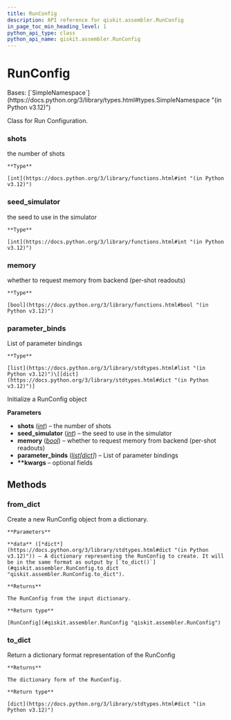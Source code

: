 ```yaml
---
title: RunConfig
description: API reference for qiskit.assembler.RunConfig
in_page_toc_min_heading_level: 1
python_api_type: class
python_api_name: qiskit.assembler.RunConfig
---
```


# RunConfig

<Class id="qiskit.assembler.RunConfig" isDedicatedPage={true} github="https://github.com/qiskit/qiskit/tree/stable/0.46/qiskit/assembler/run_config.py" signature="qiskit.assembler.RunConfig(shots=None, seed_simulator=None, memory=None, parameter_binds=None, **kwargs)" modifiers="class">
  Bases: [`SimpleNamespace`](https://docs.python.org/3/library/types.html#types.SimpleNamespace "(in Python v3.12)")

  Class for Run Configuration.

  ### shots

  <Attribute id="qiskit.assembler.RunConfig.shots">
    the number of shots

    **Type**

    [int](https://docs.python.org/3/library/functions.html#int "(in Python v3.12)")
  </Attribute>

  ### seed\_simulator

  <Attribute id="qiskit.assembler.RunConfig.seed_simulator">
    the seed to use in the simulator

    **Type**

    [int](https://docs.python.org/3/library/functions.html#int "(in Python v3.12)")
  </Attribute>

  ### memory

  <Attribute id="qiskit.assembler.RunConfig.memory">
    whether to request memory from backend (per-shot readouts)

    **Type**

    [bool](https://docs.python.org/3/library/functions.html#bool "(in Python v3.12)")
  </Attribute>

  ### parameter\_binds

  <Attribute id="qiskit.assembler.RunConfig.parameter_binds">
    List of parameter bindings

    **Type**

    [list](https://docs.python.org/3/library/stdtypes.html#list "(in Python v3.12)")\[[dict](https://docs.python.org/3/library/stdtypes.html#dict "(in Python v3.12)")]
  </Attribute>

  Initialize a RunConfig object

  **Parameters**

  *   **shots** ([*int*](https://docs.python.org/3/library/functions.html#int "(in Python v3.12)")) – the number of shots
  *   **seed\_simulator** ([*int*](https://docs.python.org/3/library/functions.html#int "(in Python v3.12)")) – the seed to use in the simulator
  *   **memory** ([*bool*](https://docs.python.org/3/library/functions.html#bool "(in Python v3.12)")) – whether to request memory from backend (per-shot readouts)
  *   **parameter\_binds** ([*list*](https://docs.python.org/3/library/stdtypes.html#list "(in Python v3.12)")*\[*[*dict*](https://docs.python.org/3/library/stdtypes.html#dict "(in Python v3.12)")*]*) – List of parameter bindings
  *   **\*\*kwargs** – optional fields

  ## Methods

  ### from\_dict

  <Function id="qiskit.assembler.RunConfig.from_dict" signature="from_dict(data)" modifiers="classmethod">
    Create a new RunConfig object from a dictionary.

    **Parameters**

    **data** ([*dict*](https://docs.python.org/3/library/stdtypes.html#dict "(in Python v3.12)")) – A dictionary representing the RunConfig to create. It will be in the same format as output by [`to_dict()`](#qiskit.assembler.RunConfig.to_dict "qiskit.assembler.RunConfig.to_dict").

    **Returns**

    The RunConfig from the input dictionary.

    **Return type**

    [RunConfig](#qiskit.assembler.RunConfig "qiskit.assembler.RunConfig")
  </Function>

  ### to\_dict

  <Function id="qiskit.assembler.RunConfig.to_dict" signature="to_dict()">
    Return a dictionary format representation of the RunConfig

    **Returns**

    The dictionary form of the RunConfig.

    **Return type**

    [dict](https://docs.python.org/3/library/stdtypes.html#dict "(in Python v3.12)")
  </Function>
</Class>

